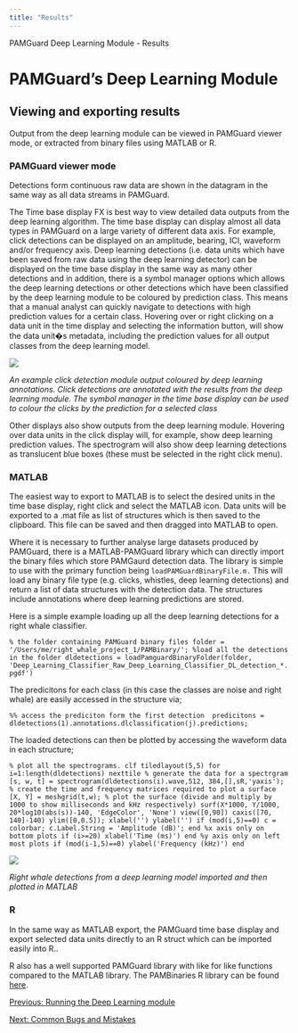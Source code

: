 ```yaml
---
title: "Results"
---
```

 PAMGuard Deep Learning Module - Results  

PAMGuard's Deep Learning Module
===============================

Viewing and exporting results
-----------------------------

Output from the deep learning module can be viewed in PAMGuard viewer mode, or extracted from binary files using MATLAB or R.

### PAMGuard viewer mode

Detections form continuous raw data are shown in the datagram in the same way as all data streams in PAMGuard.

The Time base display FX is best way to view detailed data outputs from the deep learning algorithm. The time base display can display almost all data types in PAMGuard on a large variety of different data axis. For example, click detections can be displayed on an amplitude, bearing, ICI, waveform and/or frequency axis. Deep learning detections (i.e. data units which have been saved from raw data using the deep learning detector) can be displayed on the time base display in the same way as many other detections and in addition, there is a symbol manager options which allows the deep learning detections or other detections which have been classified by the deep learning module to be coloured by prediction class. This means that a manual analyst can quickly navigate to detections with high prediction values for a certain class. Hovering over or right clicking on a data unit in the time display and selecting the information button, will show the data unit�s metadata, including the prediction values for all output classes from the deep learning model.

![](images/bat_time_base_display.png)

_An example click detection module output coloured by deep learning annotations. Click detections are annotated with the results from the deep learning module. The symbol manager in the time base display can be used to colour the clicks by the prediction for a selected class_

Other displays also show outputs from the deep learning module. Hovering over data units in the click display will, for example, show deep learning prediction values. The spectrogram will also show deep learning detections as translucent blue boxes (these must be selected in the right click menu).

### MATLAB

The easiest way to export to MATLAB is to select the desired units in the time base display, right click and select the MATLAB icon. Data units will be exported to a .mat file as list of structures which is then saved to the clipboard. This file can be saved and then dragged into MATLAB to open.

Where it is necessary to further analyse large datasets produced by PAMGuard, there is a MATLAB-PAMGuard library which can directly import the binary files which store PAMGaurd detection data. The library is simple to use with the primary function being `loadPAMGuardBinaryFile.m.` This will load any binary file type (e.g. clicks, whistles, deep learning detections) and return a list of data structures with the detection data. The structures include annotations where deep learning predictions are stored.

Here is a simple example loading up all the deep learning detections for a right whale classifier.

 `% the folder containing PAMGuard binary files folder = '/Users/me/right_whale_project_1/PAMBinary/'; %load all the detections in the folder dldetections = loadPamguardBinaryFolder(folder, 'Deep_Learning_Classifier_Raw_Deep_Learning_Classifier_DL_detection_*.pgdf')`  

The predicitons for each class (in this case the classes are noise and right whale) are easily accessed in the structure via;

  `%% access the prediciton form the first detection  predicitons = dldetections(1).annotations.dlclassification(j).predictions;`  

The loaded detections can then be plotted by accessing the waveform data in each structure;

  `% plot all the spectrograms. clf tiledlayout(5,5) for i=1:length(dldetections) nexttile % generate the data for a spectrgram [s, w, t] = spectrogram(dldetections(i).wave,512, 384,[],sR,'yaxis'); % create the time and frequency matrices required to plot a surface  [X, Y] = meshgrid(t,w); % plot the surface (divide and multiply by 1000 to show milliseconds and kHz respectively) surf(X*1000, Y/1000, 20*log10(abs(s))-140, 'EdgeColor', 'None') view([0,90]) caxis([70, 140]-140) ylim([0,0.5]); xlabel('') ylabel('') if (mod(i,5)==0) c = colorbar; c.Label.String = 'Amplitude (dB)'; end %x axis only on bottom plots if (i>=20) xlabel('Time (ms)') end %y axis only on left most plots if (mod(i-1,5)==0) ylabel('Frequency (kHz)') end`  

![](images/right_whale_detection_MATLAB.png)

_Right whale detections from a deep learning model imported and then plotted in MATLAB_

### R

In the same way as MATLAB export, the PAMGuard time base display and export selected data units directly to an R struct which can be imported easily into R..

R also has a well supported PAMGuard library with like for like functions compared to the MATLAB library. The PAMBinaries R library can be found [here](https://github.com/TaikiSan21/PamBinaries).

  
  
  

[Previous: Running the Deep Learning module](rawDeepLearning_Running.html)

[Next: Common Bugs and Mistakes](rawDeepLearning_Bugs.html)

